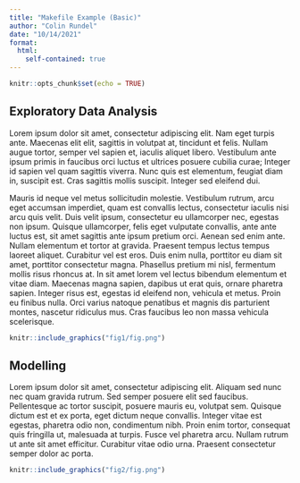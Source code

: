 ```yaml
---
title: "Makefile Example (Basic)"
author: "Colin Rundel"
date: "10/14/2021"
format: 
  html:
    self-contained: true
---
```


```r
knitr::opts_chunk$set(echo = TRUE)
```

## Exploratory Data Analysis

Lorem ipsum dolor sit amet, consectetur adipiscing elit. Nam eget turpis ante. Maecenas elit elit, sagittis in volutpat at, tincidunt et felis. Nullam augue tortor, semper vel sapien et, iaculis aliquet libero. Vestibulum ante ipsum primis in faucibus orci luctus et ultrices posuere cubilia curae; Integer id sapien vel quam sagittis viverra. Nunc quis est elementum, feugiat diam in, suscipit est. Cras sagittis mollis suscipit. Integer sed eleifend dui.

Mauris id neque vel metus sollicitudin molestie. Vestibulum rutrum, arcu eget accumsan imperdiet, quam est convallis lectus, consectetur iaculis nisi arcu quis velit. Duis velit ipsum, consectetur eu ullamcorper nec, egestas non ipsum. Quisque ullamcorper, felis eget vulputate convallis, ante ante luctus est, sit amet sagittis ante ipsum pretium orci. Aenean sed enim ante. Nullam elementum et tortor at gravida. Praesent tempus lectus tempus laoreet aliquet. Curabitur vel est eros. Duis enim nulla, porttitor eu diam sit amet, porttitor consectetur magna. Phasellus pretium mi nisl, fermentum mollis risus rhoncus at. In sit amet lorem vel lectus bibendum elementum et vitae diam. Maecenas magna sapien, dapibus ut erat quis, ornare pharetra sapien. Integer risus est, egestas id eleifend non, vehicula et metus. Proin eu finibus nulla. Orci varius natoque penatibus et magnis dis parturient montes, nascetur ridiculus mus. Cras faucibus leo non massa vehicula scelerisque.

```r
knitr::include_graphics("fig1/fig.png")
```

## Modelling

Lorem ipsum dolor sit amet, consectetur adipiscing elit. Aliquam sed nunc nec quam gravida rutrum. Sed semper posuere elit sed faucibus. Pellentesque ac tortor suscipit, posuere mauris eu, volutpat sem. Quisque dictum est et ex porta, eget dictum neque convallis. Integer vitae est egestas, pharetra odio non, condimentum nibh. Proin enim tortor, consequat quis fringilla ut, malesuada at turpis. Fusce vel pharetra arcu. Nullam rutrum ut ante sit amet efficitur. Curabitur vitae odio urna. Praesent consectetur semper dolor ac porta.

```r
knitr::include_graphics("fig2/fig.png")
```
